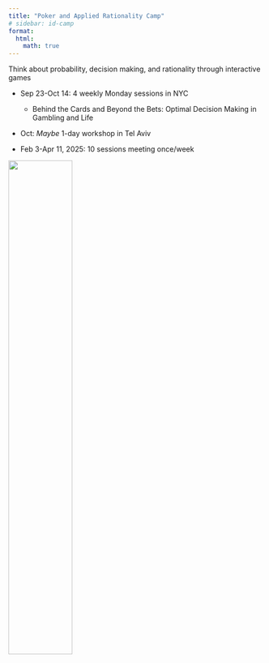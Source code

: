 ```yaml
---
title: "Poker and Applied Rationality Camp"
# sidebar: id-camp
format:
  html:
    math: true
---
```

Think about probability, decision making, and rationality through interactive games

- Sep 23-Oct 14: 4 weekly Monday sessions in NYC
  - Behind the Cards and Beyond the Bets: Optimal Decision Making in Gambling and Life

- Oct: *Maybe* 1-day workshop in Tel Aviv

- Feb 3-Apr 11, 2025: 10 sessions meeting once/week

![](../assets/pcicon.png){width=50%}